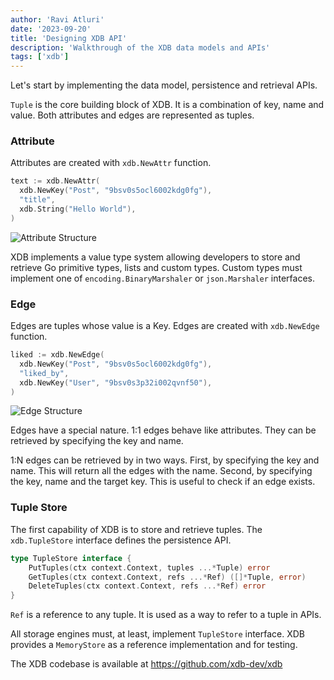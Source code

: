 ```yaml
---
author: 'Ravi Atluri'
date: '2023-09-20'
title: 'Designing XDB API'
description: 'Walkthrough of the XDB data models and APIs'
tags: ['xdb']
---
```


Let's start by implementing the data model, persistence and retrieval APIs.

`Tuple` is the core building block of XDB. It is a combination of key, name and value. Both attributes and edges are represented as tuples.

### Attribute

Attributes are created with `xdb.NewAttr` function.

```go
text := xdb.NewAttr(
  xdb.NewKey("Post", "9bsv0s5ocl6002kdg0fg"),
  "title",
  xdb.String("Hello World"),
)
```

<Image
  src="/images/designing-xdb-api/attribute-structure.png"
  alt="Attribute Structure"
/>

XDB implements a value type system allowing developers to store and retrieve Go primitive types, lists and custom types. Custom types must implement one of `encoding.BinaryMarshaler` or `json.Marshaler` interfaces.

### Edge

Edges are tuples whose value is a Key. Edges are created with `xdb.NewEdge` function.

```go
liked := xdb.NewEdge(
  xdb.NewKey("Post", "9bsv0s5ocl6002kdg0fg"),
  "liked_by",
  xdb.NewKey("User", "9bsv0s3p32i002qvnf50"),
)
```

<Image
  src="/images/designing-xdb-api/edge-structure.png"
  alt="Edge Structure"
/>

Edges have a special nature. 1:1 edges behave like attributes. They can be retrieved by specifying the key and name.

1:N edges can be retrieved by in two ways. First, by specifying the key and name. This will return all the edges with the name. Second, by specifying the key, name and the target key. This is useful to check if an edge exists.

### Tuple Store

The first capability of XDB is to store and retrieve tuples. The `xdb.TupleStore` interface defines the persistence API.

```go
type TupleStore interface {
	PutTuples(ctx context.Context, tuples ...*Tuple) error
	GetTuples(ctx context.Context, refs ...*Ref) ([]*Tuple, error)
	DeleteTuples(ctx context.Context, refs ...*Ref) error
}
```

`Ref` is a reference to any tuple. It is used as a way to refer to a tuple in APIs.

All storage engines must, at least, implement `TupleStore` interface. XDB provides a `MemoryStore` as a reference implementation and for testing.

The XDB codebase is available at https://github.com/xdb-dev/xdb
